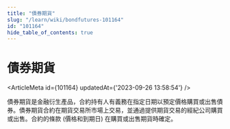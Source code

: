 ```yaml
---
title: "債券期貨"
slug: "/learn/wiki/bondfutures-101164"
id: "101164"
hide_table_of_contents: true
---
```



# 債券期貨

<ArticleMeta id={101164} updatedAt={'2023-09-26 13:58:54'} />
<div className='border-solid border-b border-t-0 my-4 border-[var(--ifm-color-gray-300)]' />

債券期貨是金融衍生產品，合約持有人有義務在指定日期以預定價格購買或出售債券。債券期貨合約在期貨交易所市場上交易，並通過提供期貨交易的經紀公司購買或出售。合約的條款 (價格和到期日) 在購買或出售期貨時確定。
